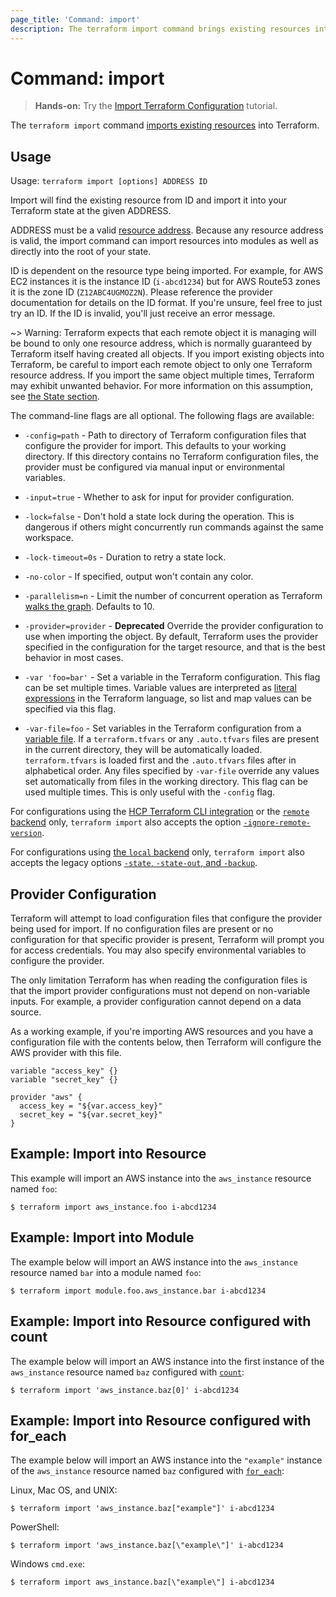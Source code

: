 ```yaml
---
page_title: 'Command: import'
description: The terraform import command brings existing resources into Terraform state.
---
```


# Command: import

> **Hands-on:** Try the [Import Terraform Configuration](/terraform/tutorials/state/state-import?utm_source=WEBSITE&utm_medium=WEB_IO&utm_offer=ARTICLE_PAGE&utm_content=DOCS) tutorial.

The `terraform import` command [imports existing resources](/terraform/cli/import)
into Terraform.

## Usage

Usage: `terraform import [options] ADDRESS ID`

Import will find the existing resource from ID and import it into your Terraform
state at the given ADDRESS.

ADDRESS must be a valid [resource address](/terraform/cli/state/resource-addressing).
Because any resource address is valid, the import command can import resources
into modules as well as directly into the root of your state.

ID is dependent on the resource type being imported. For example, for AWS EC2
instances it is the instance ID (`i-abcd1234`) but for AWS Route53 zones
it is the zone ID (`Z12ABC4UGMOZ2N`). Please reference the provider documentation for details
on the ID format. If you're unsure, feel free to just try an ID. If the ID
is invalid, you'll just receive an error message.

~> Warning: Terraform expects that each remote object it is managing will be
bound to only one resource address, which is normally guaranteed by Terraform
itself having created all objects. If you import existing objects into Terraform,
be careful to import each remote object to only one Terraform resource address.
If you import the same object multiple times, Terraform may exhibit unwanted
behavior. For more information on this assumption, see
[the State section](/terraform/language/state).

The command-line flags are all optional. The following flags are available:

- `-config=path` - Path to directory of Terraform configuration files that
  configure the provider for import. This defaults to your working directory.
  If this directory contains no Terraform configuration files, the provider
  must be configured via manual input or environmental variables.

- `-input=true` - Whether to ask for input for provider configuration.

- `-lock=false` - Don't hold a state lock during the operation. This is
  dangerous if others might concurrently run commands against the same
  workspace.

- `-lock-timeout=0s` - Duration to retry a state lock.

- `-no-color` - If specified, output won't contain any color.

- `-parallelism=n` - Limit the number of concurrent operation as Terraform
  [walks the graph](/terraform/internals/graph#walking-the-graph). Defaults
  to 10.

- `-provider=provider` - **Deprecated** Override the provider configuration to
  use when importing the object. By default, Terraform uses the provider specified
  in the configuration for the target resource, and that is the best behavior in most cases.

- `-var 'foo=bar'` - Set a variable in the Terraform configuration. This flag
  can be set multiple times. Variable values are interpreted as
  [literal expressions](/terraform/language/expressions/types) in the
  Terraform language, so list and map values can be specified via this flag.

- `-var-file=foo` - Set variables in the Terraform configuration from
  a [variable file](/terraform/language/values/variables#variable-definitions-tfvars-files). If
  a `terraform.tfvars` or any `.auto.tfvars` files are present in the current
  directory, they will be automatically loaded. `terraform.tfvars` is loaded
  first and the `.auto.tfvars` files after in alphabetical order. Any files
  specified by `-var-file` override any values set automatically from files in
  the working directory. This flag can be used multiple times. This is only
  useful with the `-config` flag.

For configurations using the [HCP Terraform CLI integration](/terraform/cli/cloud) or the [`remote` backend](/terraform/language/backend/remote)
only, `terraform import`
also accepts the option
[`-ignore-remote-version`](/terraform/cli/cloud/command-line-arguments#ignore-remote-version).

For configurations using
[the `local` backend](/terraform/language/backend/local) only,
`terraform import` also accepts the legacy options
[`-state`, `-state-out`, and `-backup`](/terraform/language/backend/local#command-line-arguments).

## Provider Configuration

Terraform will attempt to load configuration files that configure the
provider being used for import. If no configuration files are present or
no configuration for that specific provider is present, Terraform will
prompt you for access credentials. You may also specify environmental variables
to configure the provider.

The only limitation Terraform has when reading the configuration files
is that the import provider configurations must not depend on non-variable
inputs. For example, a provider configuration cannot depend on a data
source.

As a working example, if you're importing AWS resources and you have a
configuration file with the contents below, then Terraform will configure
the AWS provider with this file.

```hcl
variable "access_key" {}
variable "secret_key" {}

provider "aws" {
  access_key = "${var.access_key}"
  secret_key = "${var.secret_key}"
}
```

## Example: Import into Resource

This example will import an AWS instance into the `aws_instance` resource named `foo`:

```shell
$ terraform import aws_instance.foo i-abcd1234
```

## Example: Import into Module

The example below will import an AWS instance into the `aws_instance` resource named `bar` into a module named `foo`:

```shell
$ terraform import module.foo.aws_instance.bar i-abcd1234
```

## Example: Import into Resource configured with count

The example below will import an AWS instance into the first instance of the `aws_instance` resource named `baz` configured with
[`count`](/terraform/language/meta-arguments/count):

```shell
$ terraform import 'aws_instance.baz[0]' i-abcd1234
```

## Example: Import into Resource configured with for_each

The example below will import an AWS instance into the `"example"` instance of the `aws_instance` resource named `baz` configured with
[`for_each`](/terraform/language/meta-arguments/for_each):

Linux, Mac OS, and UNIX:

```shell
$ terraform import 'aws_instance.baz["example"]' i-abcd1234
```

PowerShell:

```shell
$ terraform import 'aws_instance.baz[\"example\"]' i-abcd1234
```

Windows `cmd.exe`:

```shell
$ terraform import aws_instance.baz[\"example\"] i-abcd1234
```
